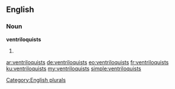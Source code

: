 ==English==

===Noun===
'''ventriloquists'''

# {{plural of|[[ventriloquist]]}}

[[Category:English plurals]]

[[ar:ventriloquists]]
[[de:ventriloquists]]
[[eo:ventriloquists]]
[[fr:ventriloquists]]
[[ku:ventriloquists]]
[[my:ventriloquists]]
[[simple:ventriloquists]]